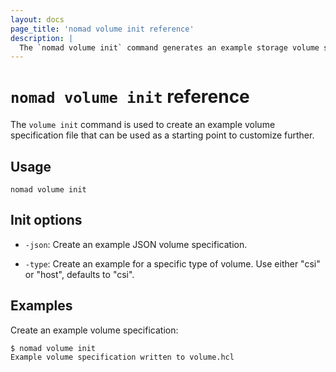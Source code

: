 ```yaml
---
layout: docs
page_title: 'nomad volume init reference'
description: |
  The `nomad volume init` command generates an example storage volume specification.
---
```


# `nomad volume init` reference

The `volume init` command is used to create an example volume specification
file that can be used as a starting point to customize further.

## Usage

```plaintext
nomad volume init
```

## Init options

- `-json`: Create an example JSON volume specification.

- `-type`: Create an example for a specific type of volume. Use either "csi" or
  "host", defaults to "csi".

## Examples

Create an example volume specification:

```shell-session
$ nomad volume init
Example volume specification written to volume.hcl
```
